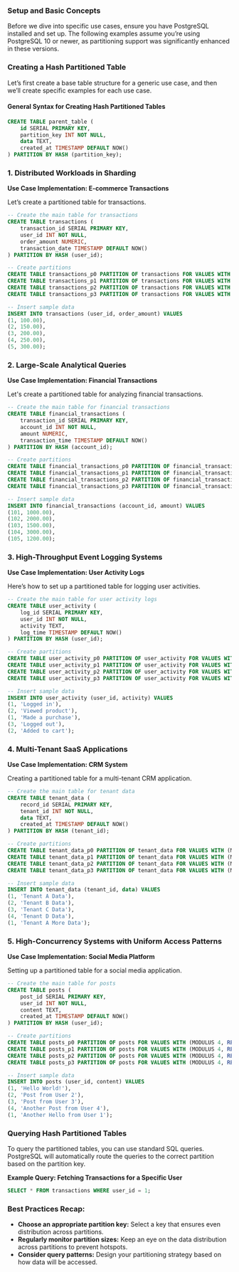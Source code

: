### **Setup and Basic Concepts**

Before we dive into specific use cases, ensure you have PostgreSQL installed and set up. The following examples assume you’re using PostgreSQL 10 or newer, as partitioning support was significantly enhanced in these versions.

### **Creating a Hash Partitioned Table**

Let’s first create a base table structure for a generic use case, and then we’ll create specific examples for each use case.

#### **General Syntax for Creating Hash Partitioned Tables**

```sql
CREATE TABLE parent_table (
    id SERIAL PRIMARY KEY,
    partition_key INT NOT NULL,
    data TEXT,
    created_at TIMESTAMP DEFAULT NOW()
) PARTITION BY HASH (partition_key);
```

### **1. Distributed Workloads in Sharding**

**Use Case Implementation: E-commerce Transactions**

Let’s create a partitioned table for transactions.

```sql
-- Create the main table for transactions
CREATE TABLE transactions (
    transaction_id SERIAL PRIMARY KEY,
    user_id INT NOT NULL,
    order_amount NUMERIC,
    transaction_date TIMESTAMP DEFAULT NOW()
) PARTITION BY HASH (user_id);

-- Create partitions
CREATE TABLE transactions_p0 PARTITION OF transactions FOR VALUES WITH (MODULUS 4, REMAINDER 0);
CREATE TABLE transactions_p1 PARTITION OF transactions FOR VALUES WITH (MODULUS 4, REMAINDER 1);
CREATE TABLE transactions_p2 PARTITION OF transactions FOR VALUES WITH (MODULUS 4, REMAINDER 2);
CREATE TABLE transactions_p3 PARTITION OF transactions FOR VALUES WITH (MODULUS 4, REMAINDER 3);

-- Insert sample data
INSERT INTO transactions (user_id, order_amount) VALUES
(1, 100.00),
(2, 150.00),
(3, 200.00),
(4, 250.00),
(5, 300.00);
```

### **2. Large-Scale Analytical Queries**

**Use Case Implementation: Financial Transactions**

Let's create a partitioned table for analyzing financial transactions.

```sql
-- Create the main table for financial transactions
CREATE TABLE financial_transactions (
    transaction_id SERIAL PRIMARY KEY,
    account_id INT NOT NULL,
    amount NUMERIC,
    transaction_time TIMESTAMP DEFAULT NOW()
) PARTITION BY HASH (account_id);

-- Create partitions
CREATE TABLE financial_transactions_p0 PARTITION OF financial_transactions FOR VALUES WITH (MODULUS 4, REMAINDER 0);
CREATE TABLE financial_transactions_p1 PARTITION OF financial_transactions FOR VALUES WITH (MODULUS 4, REMAINDER 1);
CREATE TABLE financial_transactions_p2 PARTITION OF financial_transactions FOR VALUES WITH (MODULUS 4, REMAINDER 2);
CREATE TABLE financial_transactions_p3 PARTITION OF financial_transactions FOR VALUES WITH (MODULUS 4, REMAINDER 3);

-- Insert sample data
INSERT INTO financial_transactions (account_id, amount) VALUES
(101, 1000.00),
(102, 2000.00),
(103, 1500.00),
(104, 3000.00),
(105, 1200.00);
```

### **3. High-Throughput Event Logging Systems**

**Use Case Implementation: User Activity Logs**

Here’s how to set up a partitioned table for logging user activities.

```sql
-- Create the main table for user activity logs
CREATE TABLE user_activity (
    log_id SERIAL PRIMARY KEY,
    user_id INT NOT NULL,
    activity TEXT,
    log_time TIMESTAMP DEFAULT NOW()
) PARTITION BY HASH (user_id);

-- Create partitions
CREATE TABLE user_activity_p0 PARTITION OF user_activity FOR VALUES WITH (MODULUS 4, REMAINDER 0);
CREATE TABLE user_activity_p1 PARTITION OF user_activity FOR VALUES WITH (MODULUS 4, REMAINDER 1);
CREATE TABLE user_activity_p2 PARTITION OF user_activity FOR VALUES WITH (MODULUS 4, REMAINDER 2);
CREATE TABLE user_activity_p3 PARTITION OF user_activity FOR VALUES WITH (MODULUS 4, REMAINDER 3);

-- Insert sample data
INSERT INTO user_activity (user_id, activity) VALUES
(1, 'Logged in'),
(2, 'Viewed product'),
(1, 'Made a purchase'),
(3, 'Logged out'),
(2, 'Added to cart');
```

### **4. Multi-Tenant SaaS Applications**

**Use Case Implementation: CRM System**

Creating a partitioned table for a multi-tenant CRM application.

```sql
-- Create the main table for tenant data
CREATE TABLE tenant_data (
    record_id SERIAL PRIMARY KEY,
    tenant_id INT NOT NULL,
    data TEXT,
    created_at TIMESTAMP DEFAULT NOW()
) PARTITION BY HASH (tenant_id);

-- Create partitions
CREATE TABLE tenant_data_p0 PARTITION OF tenant_data FOR VALUES WITH (MODULUS 4, REMAINDER 0);
CREATE TABLE tenant_data_p1 PARTITION OF tenant_data FOR VALUES WITH (MODULUS 4, REMAINDER 1);
CREATE TABLE tenant_data_p2 PARTITION OF tenant_data FOR VALUES WITH (MODULUS 4, REMAINDER 2);
CREATE TABLE tenant_data_p3 PARTITION OF tenant_data FOR VALUES WITH (MODULUS 4, REMAINDER 3);

-- Insert sample data
INSERT INTO tenant_data (tenant_id, data) VALUES
(1, 'Tenant A Data'),
(2, 'Tenant B Data'),
(3, 'Tenant C Data'),
(4, 'Tenant D Data'),
(1, 'Tenant A More Data');
```

### **5. High-Concurrency Systems with Uniform Access Patterns**

**Use Case Implementation: Social Media Platform**

Setting up a partitioned table for a social media application.

```sql
-- Create the main table for posts
CREATE TABLE posts (
    post_id SERIAL PRIMARY KEY,
    user_id INT NOT NULL,
    content TEXT,
    created_at TIMESTAMP DEFAULT NOW()
) PARTITION BY HASH (user_id);

-- Create partitions
CREATE TABLE posts_p0 PARTITION OF posts FOR VALUES WITH (MODULUS 4, REMAINDER 0);
CREATE TABLE posts_p1 PARTITION OF posts FOR VALUES WITH (MODULUS 4, REMAINDER 1);
CREATE TABLE posts_p2 PARTITION OF posts FOR VALUES WITH (MODULUS 4, REMAINDER 2);
CREATE TABLE posts_p3 PARTITION OF posts FOR VALUES WITH (MODULUS 4, REMAINDER 3);

-- Insert sample data
INSERT INTO posts (user_id, content) VALUES
(1, 'Hello World!'),
(2, 'Post from User 2'),
(3, 'Post from User 3'),
(4, 'Another Post from User 4'),
(1, 'Another Hello from User 1');
```

### **Querying Hash Partitioned Tables**

To query the partitioned tables, you can use standard SQL queries. PostgreSQL will automatically route the queries to the correct partition based on the partition key.

**Example Query: Fetching Transactions for a Specific User**

```sql
SELECT * FROM transactions WHERE user_id = 1;
```

### **Best Practices Recap:**

- **Choose an appropriate partition key:** Select a key that ensures even distribution across partitions.
- **Regularly monitor partition sizes:** Keep an eye on the data distribution across partitions to prevent hotspots.
- **Consider query patterns:** Design your partitioning strategy based on how data will be accessed.
